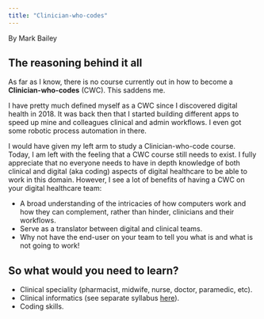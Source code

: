 ```yaml
---
title: "Clinician-who-codes"
---
```


By Mark Bailey

## The reasoning behind it all

As far as I know, there is no course currently out in how to become a **Clinician-who-codes** (CWC). This saddens me.

I have pretty much defined myself as a CWC since I discovered digital health in 2018. It was back then that I started building different apps to speed up mine and colleagues clinical and admin workflows. I even got some robotic process automation in there.

I would have given my left arm to study a Clinician-who-code course. Today, I am left with the feeling that a CWC course still needs to exist. I fully appreciate that no everyone needs to have in depth knowledge of both clinical and digital (aka coding) aspects of digital healthcare to be able to work in this domain. However, I see a lot of benefits of having a CWC on your digital healthcare team:

- A broad understanding of the intricacies of how computers work and how they can complement, rather than hinder, clinicians and their workflows.
- Serve as a translator between digital and clinical teams.
- Why not have the end-user on your team to tell you what is and what is not going to work!

## So what would you need to learn?

- Clinical speciality (pharmacist, midwife, nurse, doctor, paramedic, etc).
- Clinical informatics (see separate syllabus [here](/learn/syllabus/clinical-informatician.qmd)).
- Coding skills.
